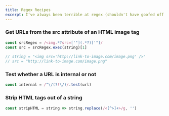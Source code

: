 ```yaml
---
title: Regex Recipes
excerpt: I’ve always been terrible at regex (shouldn't have goofed off so much in Formal Languages). Here are some common snippets that come in handy.
---
```


### Get URLs from the src attribute of an HTML image tag

```js
const srcRegex = /<img.*?src=['"](.*?)['"]/
const src = srcRegex.exec(string)[1]
  
// string = "<img src='http://link-to-image.com/image.png' />"
// src = "http://link-to-image.com/image.png"
```

### Test whether a URL is internal or not

```js
const internal = /^\/(?!\/)/.test(url)
```

### Strip HTML tags out of a string

```js
const stripHTML = string => string.replace(/<[^>]+>/g, '')
```